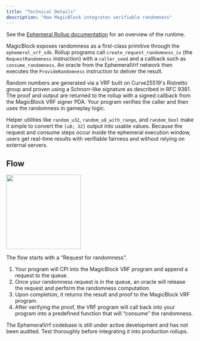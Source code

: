 ```yaml
---
title: "Technical Details"
description: "How MagicBlock integrates verifiable randomness"
---
```

See the [Ephemeral Rollup documentation](/pages/get-started/introduction/ephemeral-rollup) for an overview of the runtime.

MagicBlock exposes randomness as a first-class primitive through the `ephemeral_vrf_sdk`. Rollup programs call `create_request_randomness_ix` (the `RequestRandomness` instruction) with a `caller_seed` and a callback such as `consume_randomness`. An oracle from the EphemeralVrf network then executes the `ProvideRandomness` instruction to deliver the result.

Random numbers are generated via a VRF built on Curve25519's Ristretto group and proven using a Schnorr-like signature as described in RFC&nbsp;9381. The proof and output are returned to the rollup with a signed callback from the MagicBlock VRF signer PDA. Your program verifies the caller and then uses the randomness in gameplay logic.

Helper utilities like `random_u32`, `random_u8_with_range`, and `random_bool` make it simple to convert the `[u8; 32]` output into usable values. Because the request and consume steps occur inside the ephemeral execution window, users get real-time results with verifiable fairness and without relying on external servers.

## Flow
<img height="200" src="/images/vrf-flow.png" />

The flow starts with a “Request for randomness”. 

1. Your program will CPI into the MagicBlock VRF program and append a request to the queue. 
2. Once your randomness request is in the queue, an oracle will release the request and perform the randomness computation.
3. Upon completion, it returns the result and proof to the MagicBlock VRF program.
4. After verifying the proof, the VRF program will call back into your program into a predefined function that will “consume” the randomness.

<Note>
The EphemeralVrf codebase is still under active development and has not been audited. Test thoroughly before integrating it into production rollups.
</Note>
